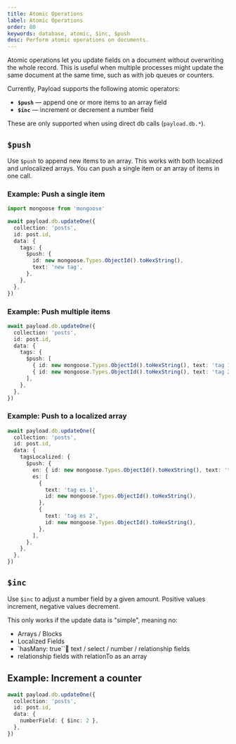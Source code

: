 ```yaml
---
title: Atomic Operations
label: Atomic Operations
order: 80
keywords: database, atomic, $inc, $push
desc: Perform atomic operations on documents.
---
```


Atomic operations let you update fields on a document without overwriting the whole record. This is useful when multiple processes might update the same document at the same time, such as with job queues or counters.

Currently, Payload supports the following atomic operators:

- **`$push`** — append one or more items to an array field
- **`$inc`** — increment or decrement a number field

These are only supported when using direct db calls (`payload.db.*`).

## `$push`

Use `$push` to append new items to an array. This works with both localized and unlocalized arrays. You can push a single item or an array of items in one call.

### Example: Push a single item

```ts
import mongoose from 'mongoose'

await payload.db.updateOne({
  collection: 'posts',
  id: post.id,
  data: {
    tags: {
      $push: {
        id: new mongoose.Types.ObjectId().toHexString(),
        text: 'new tag',
      },
    },
  },
})
```

### Example: Push multiple items

```ts
await payload.db.updateOne({
  collection: 'posts',
  id: post.id,
  data: {
    tags: {
      $push: [
        { id: new mongoose.Types.ObjectId().toHexString(), text: 'tag 1' },
        { id: new mongoose.Types.ObjectId().toHexString(), text: 'tag 2' },
      ],
    },
  },
})
```

### Example: Push to a localized array

```ts
await payload.db.updateOne({
  collection: 'posts',
  id: post.id,
  data: {
    tagsLocalized: {
      $push: {
        en: { id: new mongoose.Types.ObjectId().toHexString(), text: 'tag en' },
        es: [
          {
            text: 'tag es 1',
            id: new mongoose.Types.ObjectId().toHexString(),
          },
          {
            text: 'tag es 2',
            id: new mongoose.Types.ObjectId().toHexString(),
          },
        ],
      },
    },
  },
})
```

## `$inc`

Use `$inc` to adjust a number field by a given amount. Positive values increment, negative values decrement.

This only works if the update data is "simple", meaning no:

- Arrays / Blocks
- Localized Fields
- `hasMany: true`` text / select / number / relationship fields
- relationship fields with relationTo as an array

## Example: Increment a counter

```ts
await payload.db.updateOne({
  collection: 'posts',
  id: post.id,
  data: {
    numberField: { $inc: 2 },
  },
})
```
